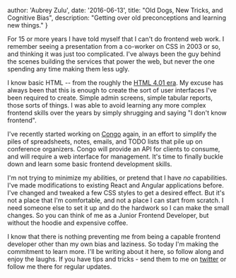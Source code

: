   author: 'Aubrey Zulu',
  date: '2016-06-13',
  title: "Old Dogs, New Tricks, and Cognitive Bias",
  description:
    "Getting over old preconceptions and learning new things."
}




For 15 or more years I have told myself that I can't do frontend web work. I remember seeing a presentation from a co-worker on CSS in 2003 or so, and thinking it was just too complicated. I've always been the guy behind the scenes building the services that power the web, but never the one spending any time making them less ugly.

I know basic HTML -- from the roughly the [HTML 4.01 era](http://www.yourhtmlsource.com/starthere/historyofhtml.html). My excuse has always been that this is enough to create the sort of user interfaces I've been required to create. Simple admin screens, simple tabular reports, those sorts of things. I was able to avoid learning any more complex frontend skills over the years by simply shrugging and saying "I don't know frontend".

I've recently started working on [Congo](https://github.com/gopheracademy/congo) again, in an effort to simplify the piles of spreadsheets, notes, emails, and TODO lists that pile up on conference organizers. Congo will provide an API for clients to consume, and will require a web interface for management. It's time to finally buckle down and learn some basic frontend development skills.

I'm not trying to minimize my abilities, or pretend that I have _no_ capabilities. I've made modifications to existing React and Angular applications before. I've changed and tweaked a few CSS styles to get a desired effect. But it's not a place that I'm comfortable, and not a place I can start from scratch. I need someone else to set it up and do the hardwork so I can make the small changes. So you can think of me as a Junior Frontend Developer, but without the hoodie and expensive coffee.

I know that there is nothing preventing me from being a capable frontend developer other than my own bias and laziness. So today I'm making the commitment to learn more. I'll be writing about it here, so follow along and enjoy the laughs. If you have tips and tricks - send them to me on [twitter](https://twitter.com/bketelsen) or follow me there for regular updates.
